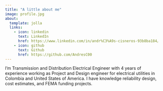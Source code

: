 ---
title: "A little about me"
image: profile.jpg
about:
  template: jolla
  links:
    - icon: linkedin
      text: LinkedIn
      href: https://www.linkedin.com/in/andr%C3%A9s-cisneros-93b8ba184/
    - icon: github
      text: Github
      href: https://github.com/AndresC00
---

I'm Transmission and Distribution Electrical Engineer with 4 years of experience working as Project and Design engineer for electrical utilities in Colombia and United States of America. I have knowledge reliability design, cost estimates, and FEMA funding projects.
